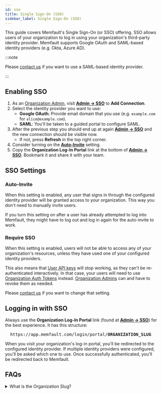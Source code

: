 ```yaml
---
id: sso
title: Single Sign-On (SSO)
sidebar_label: Single Sign-On (SSO)
---
```


This guide covers Memfault's Single Sign-On (or SSO) offering. SSO allows users
of your organization to log in using your organization's third-party identity
provider. Memfault supports Google OAuth and SAML-based identity providers (e.g.
Okta, Azure AD).

:::note

Please [contact us] if you want to use a SAML-based identity provider.

:::

## Enabling SSO

1. As an [Organization Admin][organization-admins], visit [**Admin →
   SSO**][sso-new] to **Add Connection**.
2. Select the identity provider you want to use:
   - **Google OAuth**: Provide email domain that you use (e.g. `example.com` for
     `alice@example.com`).
   - **SAML**: You'll be taken to a guided portal to configure SAML.
3. After the previous step you should end up at again [**Admin → SSO**][sso] and
   the new connection should be visible now.
   - If not, press **Refresh** in the top right corner.
4. Consider turning on the [**Auto-Invite**](#auto-invite) setting.
5. Copy the **Organization Log-In Portal** link at the bottom of [**Admin →
   SSO**][sso]. Bookmark it and share it with your team.

## SSO Settings

### Auto-Invite

When this setting is enabled, any user that signs in through the configured
identity provider will be granted access to your organization. This way you
don't need to manually invite users.

If you turn this setting on after a user has already attempted to log into
Memfault, they might have to log out and log in again for the auto-invite to
work.

### Require SSO

When this setting is enabled, users will not be able to access any of your
organization's resources, unless they have used one of your configured identity
providers.

This also means that [User API keys](/docs/ci/authentication#user-api-key) will
stop working, as they can't be re-authenticated interactively. In that case,
your users will need to use
[Organization Auth Tokens](/docs/ci/authentication#organization-auth-token)
instead. [Organization Admins][organization-admins] can and have to revoke them
as needed.

Please [contact us] if you want to change that setting.

## Logging in with SSO

Always use the **Organization Log-In Portal** link (found at [**Admin →
SSO**][sso]) for the best experience. It has this structure:

<pre>
  https://app.memfault.com/login/portal/<strong>ORGANIZATION_SLUG</strong>
</pre>

When you visit your organization's log-in portal, you'll be redirected to the
configured identity provider. If multiple identity providers were configured,
you'll be asked which one to use. Once successfully authenticated, you'll be
redirected back to Memfault.

## FAQs

<details>
  <summary><a id="organization-slug"></a>What is the Organization Slug?</summary>
  <div>

Each organization has a unique identifier named "[slug]". You'll find it in most
of your project's pages in the URL behind `organizations/` and `/projects`. In
the following URL it would be `acme`:

<pre>
  https://app.memfault.com/organizations/<strong>acme</strong>
  /projects/gadget/issues
</pre>

The login page needs this "slug" to redirect you to the correct identity
provider. We strongly recommend saving a bookmark to your **Organization Log-In
Portal** URL (which can be found on [**Admin → SSO**][sso]) so that you don't
have to remember this piece of information.

  </div>
</details>

[sso]: https://app.memfault.com/organizations/-/settings/sso
[sso-new]: https://app.memfault.com/organizations/-/settings/sso?new
[slug]: https://en.wikipedia.org/wiki/Clean_URL#Slug
[contact us]: mailto:hello@memfault.com
[organization-admins]: /docs/platform/access-control-teams-roles#admin
